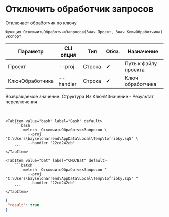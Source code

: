 ﻿---
sidebar_position: 6
description: Отключить обработчик запросов и другие функции для работы с Melezh в Открытом пакете интеграций - бесплатной open-source библиотеке интеграций для 1С:Предприятие 8, OneScript и CLI
keywords: [1C, 1С, 1С:Предприятие, 1С:Предприятие 8.3, API, Интеграция, Сервисы, Обмен, OneScript, CLI]
---


# Отключить обработчик запросов
 Отключает обработчик по ключу



`Функция ОтключитьОбработчикЗапросов(Знач Проект, Знач КлючОбработчика) Экспорт`

  | Параметр | CLI опция | Тип | Обяз. | Назначение |
  |-|-|-|-|-|
  | Проект | --proj | Строка | &#x2714; | Путь к файлу проекта |
  | КлючОбработчика | --handler | Строка | &#x2714; | Ключ обработчика |

  
  Возвращаемое значение:   Структура Из КлючИЗначение - Результат переключения

<br/>



    

 <Tabs>
  
    <TabItem value="bash" label="Bash" default>
        ```bash
            melezh  ОтключитьОбработчикЗапросов \
              --proj "C:\Users\bayselonarrend\AppData\Local\Temp\1ofribky.sq5" \
              --handler "22cd242eb"
        ```
    </TabItem>
  
    <TabItem value="bat" label="CMD/Bat" default>
        ```batch
            melezh  ОтключитьОбработчикЗапросов ^
              --proj "C:\Users\bayselonarrend\AppData\Local\Temp\1ofribky.sq5" ^
              --handler "22cd242eb"
        ```
    </TabItem>
</Tabs>

```json title="Результат"
{
 "result": true
}
```
